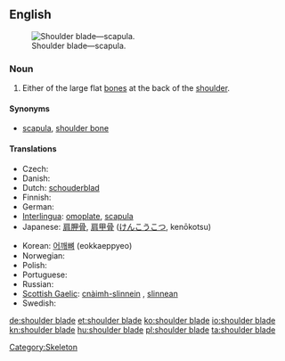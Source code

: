 ==English==
{{wikipedia}}
[[Image:Pectoral girdles-en.svg|thumb|Shoulder blade—scapula.]]

===Noun===
{{en-noun|sg=[[shoulder]] [[blade]]}}

# Either of the large flat [[bone]]s at the back of the [[shoulder]].

====Synonyms====
* [[scapula]], [[shoulder bone]]

====Translations====
{{trans-top|bone}}
* Czech: {{t-|cs|lopatka|f}}
* Danish: {{t-|da|skulderblad}}
* Dutch: [[schouderblad]] {{n}}
* Finnish: {{t-|fi|lapaluu}}
* German: {{t-|de|Schulterblatt|n}}
* [[Interlingua]]: [[omoplate]], [[scapula]]
* Japanese: [[肩胛骨]], [[肩甲骨]] ([[けんこうこつ]], kenōkotsu)
{{trans-mid}}
* Korean: [[어깨뼈]] (eokkaeppyeo)
* Norwegian: {{t-|no|skulderblad|n}}
* Polish: {{t+|pl|łopatka|f}}
* Portuguese: {{t+|pt|omoplata|f}}
* Russian: {{t+|ru|лопатка|f|tr=lopátka|sc=Cyrl}}
* [[Scottish Gaelic]]: [[cnàimh-slinnein]] {{m}}, [[slinnean]] {{m}}
* Swedish: {{t-|sv|skulderblad|n}}
{{trans-bottom}}

[[Category:Skeleton]]

[[de:shoulder blade]]
[[et:shoulder blade]]
[[ko:shoulder blade]]
[[io:shoulder blade]]
[[kn:shoulder blade]]
[[hu:shoulder blade]]
[[pl:shoulder blade]]
[[ta:shoulder blade]]